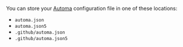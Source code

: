 You can store your [Automa](https://automa.app) configuration file in one of these locations:

- `automa.json`
- `automa.json5`
- `.github/automa.json`
- `.github/automa.json5`
